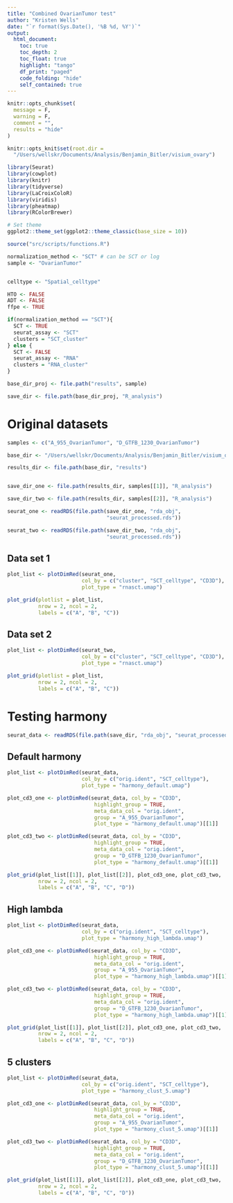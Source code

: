 ```yaml
---
title: "Combined OvarianTumor test"
author: "Kristen Wells"
date: "`r format(Sys.Date(), '%B %d, %Y')`"
output:
  html_document:
    toc: true
    toc_depth: 2
    toc_float: true
    highlight: "tango"
    df_print: "paged"
    code_folding: "hide"
    self_contained: true
---
```


```r
knitr::opts_chunk$set(
  message = F, 
  warning = F,
  comment = "",
  results = "hide"
)

knitr::opts_knit$set(root.dir =
  "/Users/wellskr/Documents/Analysis/Benjamin_Bitler/visium_ovary")

library(Seurat)
library(cowplot)
library(knitr)
library(tidyverse)
library(LaCroixColoR)
library(viridis)
library(pheatmap)
library(RColorBrewer)
```

```r
# Set theme
ggplot2::theme_set(ggplot2::theme_classic(base_size = 10))

source("src/scripts/functions.R")

normalization_method <- "SCT" # can be SCT or log
sample <- "OvarianTumor"


celltype <- "Spatial_celltype"

HTO <- FALSE
ADT <- FALSE
ffpe <- TRUE

if(normalization_method == "SCT"){
  SCT <- TRUE
  seurat_assay <- "SCT"
  clusters = "SCT_cluster"
} else {
  SCT <- FALSE
  seurat_assay <- "RNA"
  clusters = "RNA_cluster"
}

base_dir_proj <- file.path("results", sample)

save_dir <- file.path(base_dir_proj, "R_analysis")
```


# Original datasets

```r
samples <- c("A_955_OvarianTumor", "D_GTFB_1230_OvarianTumor")

base_dir <- "/Users/wellskr/Documents/Analysis/Benjamin_Bitler/visium_ovary"

results_dir <- file.path(base_dir, "results")


save_dir_one <- file.path(results_dir, samples[[1]], "R_analysis")

save_dir_two <- file.path(results_dir, samples[[2]], "R_analysis")

seurat_one <- readRDS(file.path(save_dir_one, "rda_obj",
                                "seurat_processed.rds"))

seurat_two <- readRDS(file.path(save_dir_two, "rda_obj",
                                "seurat_processed.rds"))
```

## Data set 1
```r
plot_list <- plotDimRed(seurat_one,
                        col_by = c("cluster", "SCT_celltype", "CD3D"),
                        plot_type = "rnasct.umap")

plot_grid(plotlist = plot_list,
          nrow = 2, ncol = 2,
          labels = c("A", "B", "C"))

```


## Data set 2

```r
plot_list <- plotDimRed(seurat_two,
                        col_by = c("cluster", "SCT_celltype", "CD3D"),
                        plot_type = "rnasct.umap")

plot_grid(plotlist = plot_list,
          nrow = 2, ncol = 2,
          labels = c("A", "B", "C"))

```

# Testing harmony {.tabset}

```r
seurat_data <- readRDS(file.path(save_dir, "rda_obj", "seurat_processed.rds"))
```

## Default harmony

```r
plot_list <- plotDimRed(seurat_data,
                        col_by = c("orig.ident", "SCT_celltype"),
                        plot_type = "harmony_default.umap")

plot_cd3_one <- plotDimRed(seurat_data, col_by = "CD3D",
                            highlight_group = TRUE,
                            meta_data_col = "orig.ident",
                            group = "A_955_OvarianTumor",
                            plot_type = "harmony_default.umap")[[1]]

plot_cd3_two <- plotDimRed(seurat_data, col_by = "CD3D",
                            highlight_group = TRUE,
                            meta_data_col = "orig.ident",
                            group = "D_GTFB_1230_OvarianTumor",
                            plot_type = "harmony_default.umap")[[1]]

plot_grid(plot_list[[1]], plot_list[[2]], plot_cd3_one, plot_cd3_two,
          nrow = 2, ncol = 2,
          labels = c("A", "B", "C", "D"))

```

## High lambda

```r
plot_list <- plotDimRed(seurat_data,
                        col_by = c("orig.ident", "SCT_celltype"),
                        plot_type = "harmony_high_lambda.umap")

plot_cd3_one <- plotDimRed(seurat_data, col_by = "CD3D",
                            highlight_group = TRUE,
                            meta_data_col = "orig.ident",
                            group = "A_955_OvarianTumor",
                            plot_type = "harmony_high_lambda.umap")[[1]]

plot_cd3_two <- plotDimRed(seurat_data, col_by = "CD3D",
                            highlight_group = TRUE,
                            meta_data_col = "orig.ident",
                            group = "D_GTFB_1230_OvarianTumor",
                            plot_type = "harmony_high_lambda.umap")[[1]]

plot_grid(plot_list[[1]], plot_list[[2]], plot_cd3_one, plot_cd3_two,
          nrow = 2, ncol = 2,
          labels = c("A", "B", "C", "D"))

```

## 5 clusters

```r
plot_list <- plotDimRed(seurat_data,
                        col_by = c("orig.ident", "SCT_celltype"),
                        plot_type = "harmony_clust_5.umap")

plot_cd3_one <- plotDimRed(seurat_data, col_by = "CD3D",
                            highlight_group = TRUE,
                            meta_data_col = "orig.ident",
                            group = "A_955_OvarianTumor",
                            plot_type = "harmony_clust_5.umap")[[1]]

plot_cd3_two <- plotDimRed(seurat_data, col_by = "CD3D",
                            highlight_group = TRUE,
                            meta_data_col = "orig.ident",
                            group = "D_GTFB_1230_OvarianTumor",
                            plot_type = "harmony_clust_5.umap")[[1]]

plot_grid(plot_list[[1]], plot_list[[2]], plot_cd3_one, plot_cd3_two,
          nrow = 2, ncol = 2,
          labels = c("A", "B", "C", "D"))

```
